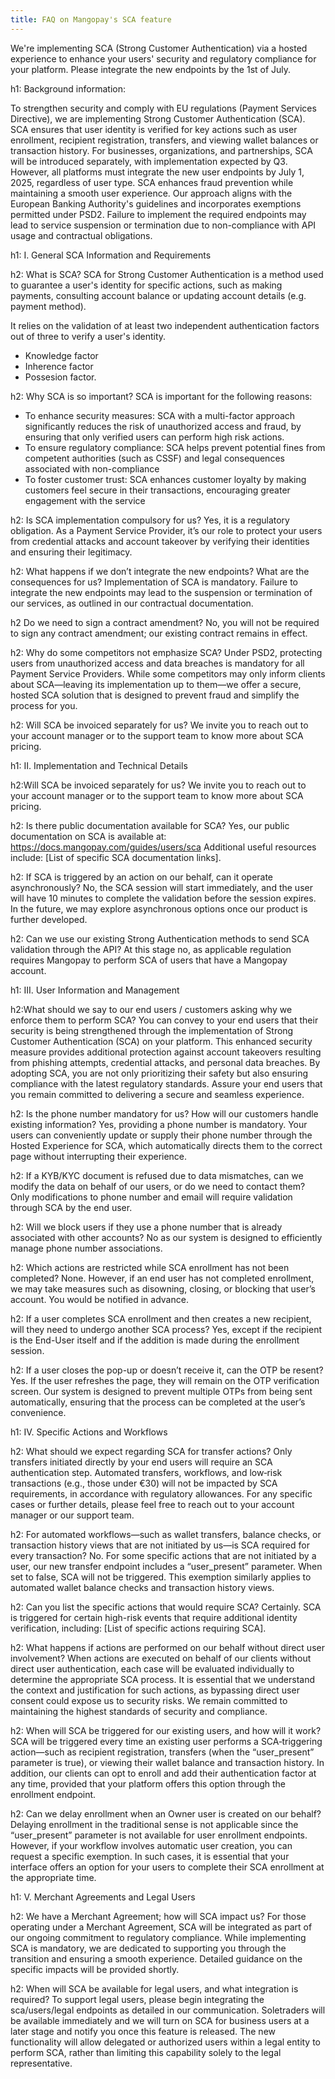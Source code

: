 ```yaml
---
title: FAQ on Mangopay's SCA feature
---
```

We're implementing SCA (Strong Customer Authentication) via a hosted experience to enhance your users' security and regulatory compliance for your platform. Please integrate the new endpoints by the 1st of July.

h1: Background information:

To strengthen security and comply with EU regulations (Payment Services Directive), we are implementing Strong Customer Authentication (SCA). SCA ensures that user identity is verified for key actions such as user enrollment, recipient registration, transfers, and viewing wallet balances or transaction history.
For businesses, organizations, and partnerships, SCA will be introduced separately, with implementation expected by Q3. However, all platforms must integrate the new user endpoints by July 1, 2025, regardless of user type.
SCA enhances fraud prevention while maintaining a smooth user experience. Our approach aligns with the European Banking Authority's guidelines and incorporates exemptions permitted under PSD2.
Failure to implement the required endpoints may lead to service suspension or termination due to non-compliance with API usage and contractual obligations.

h1: I. General SCA Information and Requirements

h2: What is SCA? 
SCA for Strong Customer Authentication is a method used to guarantee a user's identity for specific actions, such as making payments, consulting account balance or updating account details (e.g. payment method). 

It relies on the validation of at least  two independent authentication factors out of three  to verify a user's identity.
- Knowledge factor
- Inherence factor
- Possesion factor.

h2: Why SCA is so important?
SCA is important for the following reasons: 
- To enhance security measures: SCA with a multi-factor approach significantly reduces the risk of unauthorized access and fraud, by ensuring that only verified users can perform high risk actions.
- To ensure regulatory compliance: SCA helps prevent potential fines from competent authorities (such as CSSF) and legal consequences associated with non-compliance
- To foster customer trust: SCA enhances customer loyalty by making customers feel secure in their transactions, encouraging greater engagement with the service

h2: Is SCA implementation compulsory for us?
Yes, it is a regulatory obligation. As a Payment Service Provider, it’s our role to protect your users from credential attacks and account takeover by verifying their identities and ensuring their legitimacy.

h2: What happens if we don’t integrate the new endpoints? What are the consequences for us?
Implementation of SCA is mandatory. Failure to integrate the new endpoints may lead to the suspension or termination of our services, as outlined in our contractual documentation. 

h2 Do we need to sign a contract amendment?
No, you will not be required to sign any contract amendment; our existing contract remains in effect.

h2: Why do some competitors not emphasize SCA?
Under PSD2, protecting users from unauthorized access and data breaches is mandatory for all Payment Service Providers. While some competitors may only inform clients about SCA—leaving its implementation up to them—we offer a secure, hosted SCA solution that is designed to prevent fraud and simplify the process for you.

h2: Will SCA be invoiced separately for us?
We invite you to reach out to your account manager or to the support team to know more about SCA pricing.

h1: II. Implementation and Technical Details

h2:Will SCA be invoiced separately for us?
We invite you to reach out to your account manager or to the support team to know more about SCA pricing.

h2: Is there public documentation available for SCA?
Yes, our public documentation on SCA is available at: https://docs.mangopay.com/guides/users/sca Additional useful resources include: [List of specific SCA documentation links].

h2: If SCA is triggered by an action on our behalf, can it operate asynchronously?
No, the SCA session will start immediately, and the user will have 10 minutes to complete the validation before the session expires. In the future, we may explore asynchronous options once our product is further developed.

h2: Can we use our existing Strong Authentication methods to send SCA validation through the API?
At this stage no, as applicable regulation requires Mangopay to perform SCA of users that have a Mangopay account.

h1: III. User Information and Management

h2:What should we say to our end users / customers asking why we enforce them to perform SCA?
You can convey to your end users that their security is being strengthened through the implementation of Strong Customer Authentication (SCA) on your platform. This enhanced security measure provides additional protection against account takeovers resulting from phishing attempts, credential attacks, and personal data breaches. By adopting SCA, you are not only prioritizing their safety but also ensuring compliance with the latest regulatory standards. Assure your end users that you remain committed to delivering a secure and seamless experience.

h2: Is the phone number mandatory for us? How will our customers handle existing information?
Yes, providing a phone number is mandatory. Your users can conveniently update or supply their phone number through the Hosted Experience for SCA, which automatically directs them to the correct page without interrupting their experience.

h2: If a KYB/KYC document is refused due to data mismatches, can we modify the data on behalf of our users, or do we need to contact them?
Only modifications to phone number and email will require validation through SCA by the end user.

h2: Will we block users if they use a phone number that is already associated with other accounts?
No as our system is designed to efficiently manage phone number associations.

h2: Which actions are restricted while SCA enrollment has not been completed?
None. However, if an end user has not completed enrollment, we may take measures such as disowning, closing, or blocking that user’s account. You would be notified in advance.

h2: If a user completes SCA enrollment and then creates a new recipient, will they need to undergo another SCA process?
Yes, except if the recipient is the End-User itself and if the addition is made during the enrollment session.

h2: If a user closes the pop-up or doesn’t receive it, can the OTP be resent?
Yes. If the user refreshes the page, they will remain on the OTP verification screen. Our system is designed to prevent multiple OTPs from being sent automatically, ensuring that the process can be completed at the user’s convenience.

h1: IV. Specific Actions and Workflows

h2: What should we expect regarding SCA for transfer actions?
Only transfers initiated directly by your end users will require an SCA authentication step. Automated transfers, workflows, and low‑risk transactions (e.g., those under €30) will not be impacted by SCA requirements, in accordance with regulatory allowances. For any specific cases or further details, please feel free to reach out to your account manager or our support team.

h2: For automated workflows—such as wallet transfers, balance checks, or transaction history views that are not initiated by us—is SCA required for every transaction?
No. For some specific actions that are not initiated by a user, our new transfer endpoint includes a “user_present” parameter. When set to false, SCA will not be triggered. This exemption similarly applies to automated wallet balance checks and transaction history views.

h2: Can you list the specific actions that would require SCA?
Certainly. SCA is triggered for certain high-risk events that require additional identity verification, including: [List of specific actions requiring SCA].

h2: What happens if actions are performed on our behalf without direct user involvement?
When actions are executed on behalf of our clients without direct user authentication, each case will be evaluated individually to determine the appropriate SCA process. It is essential that we understand the context and justification for such actions, as bypassing direct user consent could expose us to security risks. We remain committed to maintaining the highest standards of security and compliance.

h2: When will SCA be triggered for our existing users, and how will it work?
SCA will be triggered every time an existing user performs a SCA‑triggering action—such as recipient registration, transfers (when the “user_present” parameter is true), or viewing their wallet balance and transaction history. In addition, our clients can opt to enroll and add their authentication factor at any time, provided that your platform offers this option through the enrollment endpoint.

h2: Can we delay enrollment when an Owner user is created on our behalf?
Delaying enrollment in the traditional sense is not applicable since the “user_present” parameter is not available for user enrollment endpoints. However, if your workflow involves automatic user creation, you can request a specific exemption. In such cases, it is essential that your interface offers an option for your users to complete their SCA enrollment at the appropriate time.

h1: V. Merchant Agreements and Legal Users

h2: We have a Merchant Agreement; how will SCA impact us?
For those operating under a Merchant Agreement, SCA will be integrated as part of our ongoing commitment to regulatory compliance. While implementing SCA is mandatory, we are dedicated to supporting you through the transition and ensuring a smooth experience. Detailed guidance on the specific impacts will be provided shortly.

h2: When will SCA be available for legal users, and what integration is required?
To support legal users, please begin integrating the sca/users/legal endpoints as detailed in our communication. Soletraders will be available immediately and we will turn on SCA for business users at a later stage and notify you once this feature is released. The new functionality will allow delegated or authorized users within a legal entity to perform SCA, rather than limiting this capability solely to the legal representative.



